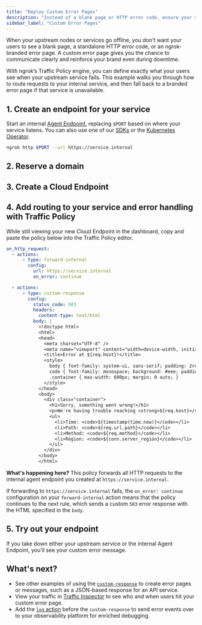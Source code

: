 ```yaml
---
title: "Deploy Custom Error Pages"
description: "Instead of a blank page or HTTP error code, ensure your services automatically failover to error pages with clear details and instructions."
sidebar_label: "Custom Error Pages"
---
```



When your upstream nodes or services go offline, you don't want your users to see a blank page, a standalone HTTP error code, or an ngrok-branded error page.
A custom error page gives you the chance to communicate clearly and reinforce your brand even during downtime.

With ngrok’s Traffic Policy engine, you can define exactly what your users see when your upstream service fails. This example walks you through how to route requests to your internal service, and then fall back to a branded error page if that service is unavailable.

## 1. Create an endpoint for your service

Start an internal [Agent Endpoint](/docs/universal-gateway/agent-endpoints/), replacing `$PORT` based on where your service listens.
You can also use one of our [SDKs](/docs/agent-sdks) or the [Kubernetes Operator](/docs/k8s).

```bash
ngrok http $PORT --url https://service.internal
```

## 2. Reserve a domain

<ReserveDomain />

## 3. Create a Cloud Endpoint

<CloudEndpoint />

## 4. Add routing to your service and error handling with Traffic Policy

While still viewing your new Cloud Endpoint in the dashboard, copy and paste the policy below into the Traffic Policy editor.

```yaml
on_http_request:
  - actions:
      - type: forward-internal
        config:
          url: https://service.internal
          on_error: continue

  - actions:
      - type: custom-response
        config:
          status_code: 503
          headers:
            content-type: text/html
          body: |
            <!doctype html>
            <html>
            <head>
              <meta charset="UTF-8" />
              <meta name="viewport" content="width=device-width, initial-scale=1" />
              <title>Error at ${req.host}!</title>
              <style>
                body { font-family: system-ui, sans-serif; padding: 2rem; background: #fff; }
                code { font-family: monospace; background: #eee; padding: 0.2em 0.4em; border-radius: 4px; }
                .container { max-width: 600px; margin: 0 auto; }
              </style>
            </head>
            <body>
              <div class="container">
                <h1>Sorry, something went wrong!</h1>
                <p>We're having trouble reaching <strong>${req.host}</strong>.</p>
                <ul>
                  <li>Time: <code>${timestamp(time.now)}</code></li>
                  <li>Path: <code>${req.url.path}</code></li>
                  <li>Method: <code>${req.method}</code></li>
                  <li>Region: <code>${conn.server_region}</code></li>
                </ul>
              </div>
            </body>
            </html>
```

**What's happening here?** This policy forwards all HTTP requests to the internal agent endpoint you created at `https://service.internal`.

If forwarding to `https://service.internal` fails, the `on_error: continue` configuration on your `forward-internal` action means that the policy continues to the next rule, which sends a custom `503` error response with the HTML specified in the `body`.

## 5. Try out your endpoint

<TryOut />

If you take down either your upstream service or the internal Agent Endpoint, you'll see your custom error message.

## What's next?

- See other examples of using the [`custom-response`](/docs/traffic-policy/actions/custom-response/#examples) to create error pages or messages, such as a JSON-based response for an API service.
- View your traffic in [Traffic Inspector](https://dashboard.ngrok.com/traffic-inspector) to see who and when users hit your custom error page.
- Add the [`log` action](/docs/traffic-policy/actions/log) before the `custom-response` to send error events over to your observability platform for enriched debugging.

<Back />
